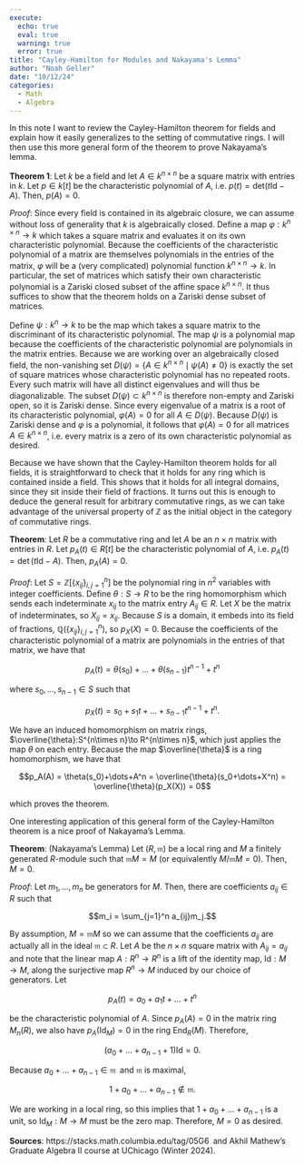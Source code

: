 ```yaml
---
execute:
  echo: true
  eval: true
  warning: true
  error: true 
title: "Cayley-Hamilton for Modules and Nakayama's Lemma"
author: "Noah Geller"
date: "10/12/24"
categories:
  - Math
  - Algebra
---
```


In this note I want to review the Cayley-Hamilton theorem for fields and explain how it easily generalizes to the setting of commutative rings. I will then use this more general form of the theorem to prove Nakayama's lemma.

**Theorem 1**: Let $k$ be a field and let $A\in k^{n\times n}$ be a square matrix with entries in $k$. Let $p\in k[t]$ be the characteristic polynomial of $A$, i.e. $p(t) = \text{det}(t\text{Id}-A)$. Then, $p(A)=0$.

*Proof*: Since every field is contained in its algebraic closure, we can assume without loss of generality that $k$ is algebraically closed. Define a map $\varphi:k^{n\times n}\to k$ which takes a square matrix and evaluates it on its own characteristic polynomial. Because the coefficients of the characteristic polynomial of a matrix are themselves polynomials in the entries of the matrix, $\varphi$ will be a (very complicated) polynomial function $k^{n\times n}\to k$. In particular, the set of matrices which satisfy their own characteristic polynomial is a Zariski closed subset of the affine space $k^{n\times n}$. It thus suffices to show that the theorem holds on a Zariski dense subset of matrices.

Define $\psi:k^n\to k$ to be the map which takes a square matrix to the discriminant of its characteristic polynomial. The map $\psi$ is a polynomial map because the coefficients of the characteristic polynomial are polynomials in the matrix entries. Because we are working over an algebraically closed field, the non-vanishing set $D(\psi) = \{A\in k^{n\times n}\mid \psi(A)\neq 0\}$ is exactly the set of square matrices whose characteristic polynomial has no repeated roots. Every such matrix will have all distinct eigenvalues and will thus be diagonalizable. The subset $D(\psi)\subset k^{n\times n}$ is therefore non-empty and Zariski open, so it is Zariski dense. Since every eigenvalue of a matrix is a root of its characteristic polynomial, $\varphi(A)=0$ for all $A\in D(\psi)$. Because $D(\psi)$ is Zariski dense and $\varphi$ is a polynomial, it follows that $\varphi(A)=0$ for all matrices $A\in k^{n\times n}$, i.e. every matrix is a zero of its own characteristic polynomial as desired. 

Because we have shown that the Cayley-Hamilton theorem holds for all fields, it is straightforward to check that it holds for any ring which is contained inside a field. This shows that it holds for all integral domains, since they sit inside their field of fractions. It turns out this is enough to deduce the general result for arbitrary commutative rings, as we can take advantage of the universal property of $\mathbb{Z}$ as the initial object in the category of commutative rings. 

**Theorem**: Let $R$ be a commutative ring and let $A$ be an $n\times n$ matrix with entries in $R$. Let $p_A(t)\in R[t]$ be the characteristic polynomial of $A$, i.e. $p_A(t) = \det(t\text{Id}-A)$. Then, $p_A(A)=0$.

*Proof*: Let $S = \mathbb{Z}[\{x_{ij}\}_{i,j=1}^n]$ be the polynomial ring in $n^2$ variables with integer coefficients. Define $\theta:S\to R$ to be the ring homomorphism which sends each indeterminate $x_{ij}$ to the matrix entry $A_{ij}\in R$. Let $X$ be the matrix of indeterminates, so $X_{ij}=x_{ij}$. Because $S$ is a domain, it embeds into its field of fractions, $\mathbb{Q}(\{x_{ij}\}_{i,j=1}^n)$, so $p_X(X)=0$. Because the coefficients of the characteristic polynomial of a matrix are polynomials in the entries of that matrix, we have that 

$$p_A(t) = \theta(s_0)+\dots +\theta(s_{n-1})t^{n-1}+t^n$$

where $s_0,\dots,s_{n-1}\in S$ such that 

$$p_X(t) = s_0+s_1t+\dots+s_{n-1}t^{n-1}+t^n.$$

 We have an induced homomorphism on matrix rings,  $\overline{\theta}:S^{n\times n}\to R^{n\times n}$, which just applies the map $\theta$ on each entry. Because the map $\overline{\theta}$ is a ring homomorphism, we have that 

$$p_A(A) = \theta(s_0)+\dots+A^n = \overline{\theta}(s_0+\dots+X^n) = \overline{\theta}(p_X(X)) = 0$$

which proves the theorem. 

One interesting application of this general form of the Cayley-Hamilton theorem is a nice proof of Nakayama's Lemma. 

**Theorem**: (Nakayama's Lemma) Let $(R,\mathfrak{m})$ be a local ring and $M$ a finitely generated $R$-module such that $\mathfrak{m}M=M$ (or equivalently $M/\mathfrak{m}M=0$). Then, $M=0$.

*Proof*: Let $m_1,\dots,m_n$ be generators for $M$. Then, there are coefficients $a_{ij}\in R$ such that 

$$m_i = \sum_{j=1}^n a_{ij}m_j.$$

By assumption, $M = \mathfrak{m}M$ so we can assume that the coefficients $a_{ij}$ are actually all in the ideal $\mathfrak{m}\subset R.$ Let $A$ be the $n\times n$  square matrix with $A_{ij}=a_{ij}$ and note that the linear map $A:R^n\to R^n$ is a lift of the identity map, $\text{Id}:M\to M$, along the surjective map $R^n\to M$ induced by our choice of generators. Let 

$$p_A(t) = a_0+a_1t+\dots+t^n$$

be the characteristic polynomial of $A$. Since $p_A(A)=0$ in the matrix ring $M_n(R)$, we also have $p_A(\text{Id}_M)=0$ in the ring $\text{End}_R(M)$. Therefore, 

$$(a_0+\dots+a_{n-1}+1)\text{Id}=0.$$

Because $a_0+\dots+a_{n-1}\in \mathfrak{m}$ and $\mathfrak{m}$ is maximal,

$$1+a_0+\dots+a_{n-1}\notin \mathfrak{m}.$$

 We are working in a local ring, so this implies that $1+a_0+\dots+a_{n-1}$ is a unit, so $\text{Id}_M:M\to M$ must be the zero map. Therefore, $M=0$ as desired. 

**Sources**: https://stacks.math.columbia.edu/tag/05G6 and Akhil Mathew's Graduate Algebra II course at UChicago (Winter 2024).

